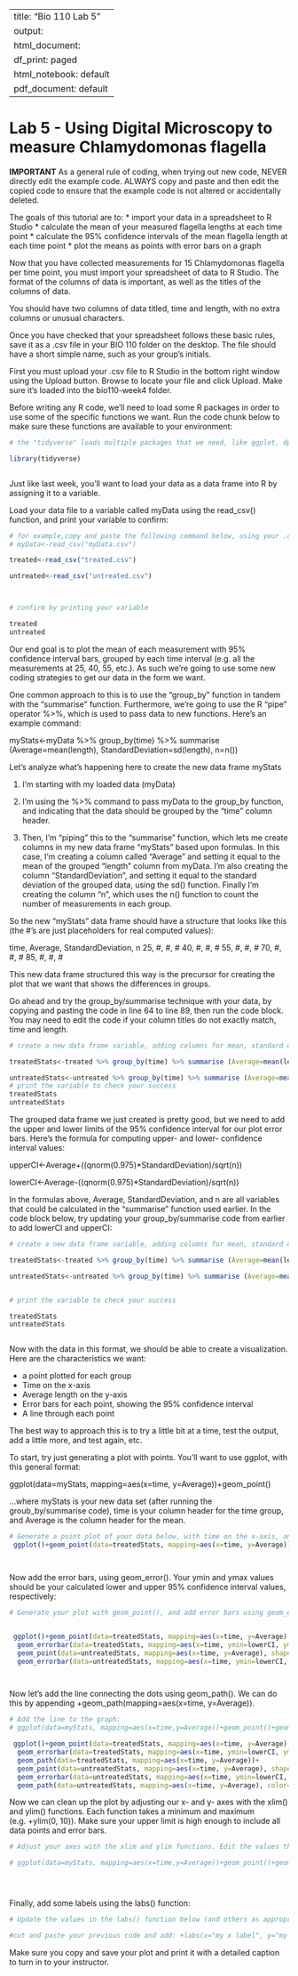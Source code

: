
---
title: "Bio 110 Lab 5"
output:
  html_document:
    df_print: paged
  html_notebook: default
  pdf_document: default
---


# Lab 5 - Using Digital Microscopy to measure Chlamydomonas flagella

**IMPORTANT** As a general rule of coding, when trying out new code, NEVER directly edit the example code.  ALWAYS copy and paste and then edit the copied code to ensure that the example code is not altered or accidentally deleted.

The goals of this tutorial are to:
* import your data in a spreadsheet to R Studio
* calculate the mean of your measured flagella lengths at each time point
* calculate the 95% confidence intervals of the mean flagella length at each time point
* plot the means as points with error bars on a graph

Now that you have collected measurements for 15 Chlamydomonas flagella per time point, you must import your spreadsheet of data to R Studio. The format of the columns of data is important, as well as the titles of the columns of data. 

You should have two columns of data titled, time and length, with no extra columns or unusual characters.

Once you have checked that your spreadsheet follows these basic rules, save it as a .csv file in your BIO 110 folder on the desktop. The file should have a short simple name, such as your group's initials. 

First you must upload your .csv file to R Studio in the bottom right window using the Upload button.  Browse to locate your file and click Upload.  Make sure it's loaded into the bio110-week4 folder.

Before writing any R code, we'll need to load some R packages in order to use some of the specific functions we want.  Run the code chunk below to make sure these functions are available to your environment:

```r

# the "tidyverse" loads multiple packages that we need, like ggplot, dplyr, and readr

library(tidyverse)



```
 

Just like last week, you'll want to load your data as a data frame into R by assigning it to a variable. 

Load your data file to a variable called myData using the read_csv() function, and print your variable to confirm:

```r
# for example,copy and paste the following command below, using your .csv file name in "":
# myData<-read_csv("myData.csv")

treated<-read_csv("treated.csv")

untreated<-read_csv("untreated.csv")



# confirm by printing your variable

treated
untreated

```


Our end goal is to plot the mean of each measurement with 95% confidence interval bars, grouped by each time interval (e.g. all the measurements at 25, 40, 55, etc.). As such we're going to use some new coding strategies to get our data in the form we want. 

One common approach to this is to use the "group_by" function in tandem with the "summarise" function. Furthermore, we're going to use the R "pipe" operator %>%, which is used to pass data to new functions. Here's an example command:

myStats<-myData %>% group_by(time) %>% summarise (Average=mean(length), StandardDeviation=sd(length), n=n())

Let's analyze what's happening here to create the new data frame myStats

1) I'm starting with my loaded data (myData)

2) I'm using the %>% command to pass myData to the group_by function, and indicating that the data should be grouped by the "time" column header.

3) Then, I'm "piping" this to the "summarise" function, which lets me create columns in my new data frame "myStats" based upon formulas. In this case, I'm creating a column called "Average" and setting it equal to the mean of the grouped "length" column from myData. I'm also creating the column "StandardDeviation", and setting it equal to the standard deviation of the grouped data, using the sd() function. Finally I'm creating the column "n", which uses the n() function to count the number of measurements in each group.

So the new "myStats" data frame should have a structure that looks like this (the #'s are just placeholders for real computed values):

time, Average, StandardDeviation, n
25, #, #, #
40, #, #, #
55, #, #, #
70, #, #, #
85, #, #, #

This new data frame structured this way is the precursor for creating the plot that we want that shows the differences in groups.

Go ahead and try the group_by/summarise technique with your data, by copying and pasting the code in line 64 to line 89, then run the code block. You may need to edit the code if your column titles do not exactly match, time and length.

```r
# create a new data frame variable, adding columns for mean, standard deviation, and number of measurements 

treatedStats<-treated %>% group_by(time) %>% summarise (Average=mean(length), StandardDeviation=sd(length), n=n())

untreatedStats<-untreated %>% group_by(time) %>% summarise (Average=mean(length), StandardDeviation=sd(length), n=n())
# print the variable to check your success
treatedStats
untreatedStats

```


The grouped data frame we just created is pretty good, but we need to add the upper and lower limits of the 95% confidence interval for our plot error bars. Here's the formula for computing upper- and lower- confidence interval values:

upperCI<-Average+((qnorm(0.975)*StandardDeviation)/sqrt(n))

lowerCI<-Average-((qnorm(0.975)*StandardDeviation)/sqrt(n))

In the formulas above, Average, StandardDeviation, and n are all variables that could be calculated in the "summarise" function used earlier. In the code block below, try updating your group_by/summarise code from earlier to add lowerCI and upperCI:




```r

# create a new data frame variable, adding columns for mean, standard deviation, number of measurements, upperCI, and lowerCI

treatedStats<-treated %>% group_by(time) %>% summarise (Average=mean(length), StandardDeviation=sd(length), n=n(), upperCI=Average+((qnorm(0.975)*StandardDeviation)/sqrt(n)), lowerCI=Average-((qnorm(0.975)*StandardDeviation)/sqrt(n)))

untreatedStats<-untreated %>% group_by(time) %>% summarise (Average=mean(length), StandardDeviation=sd(length), n=n(), upperCI=Average+((qnorm(0.975)*StandardDeviation)/sqrt(n)), lowerCI=Average-((qnorm(0.975)*StandardDeviation)/sqrt(n)))


# print the variable to check your success

treatedStats
untreatedStats



```




Now with the data in this format, we should be able to create a visualization. Here are the characteristics we want:

* a point plotted for each group
* Time on the x-axis
* Average length on the y-axis
* Error bars for each point, showing the 95% confidence interval
* A line through each point


The best way to approach this is to try a little bit at a time, test the output, add a little more, and test again, etc.

To start, try just generating a plot with points. You'll want to use ggplot, with this general format:


ggplot(data=myStats, mapping=aes(x=time, y=Average))+geom_point()

...where myStats is your new data set (after running the groub_by/summarise code), time is your column header for the time group, and Average is the column header for the mean.


```r

# Generate a point plot of your data below, with time on the x-axis, and average on the y-axis, using geom_point()
 ggplot()+geom_point(data=treatedStats, mapping=aes(x=time, y=Average))+geom_point(data=untreatedStats, mapping=aes(x=time, y=Average))




```


Now add the error bars, using geom_error(). Your ymin and ymax values should be your calculated lower and upper 95% confidence interval values, respectively:

```r

# Generate your plot with geom_point(), and add error bars using geom_errorbar() 


 ggplot()+geom_point(data=treatedStats, mapping=aes(x=time, y=Average), shape = 15, color = "black", size=5)+
  geom_errorbar(data=treatedStats, mapping=aes(x=time, ymin=lowerCI, ymax=upperCI), width=5)+
  geom_point(data=untreatedStats, mapping=aes(x=time, y=Average), shape=17, color="grey", size=5)+
  geom_errorbar(data=untreatedStats, mapping=aes(x=time, ymin=lowerCI, ymax=upperCI), width=5)




```


Now let's add the line connecting the dots using geom_path(). We can do this by appending  +geom_path(mapping=aes(x=time, y=Average)). 

```r

# Add the line to the graph:
# ggplot(data=myStats, mapping=aes(x=time,y=Average))+geom_point()+geom_errorbar(mapping=aes(ymin=lowerCI, ymax=upperCI), width=5)+geom_path(mapping=aes(x=time, y=Average))

 ggplot()+geom_point(data=treatedStats, mapping=aes(x=time, y=Average), shape = 15, color = "black", size=5)+
  geom_errorbar(data=treatedStats, mapping=aes(x=time, ymin=lowerCI, ymax=upperCI), width=5)+
  geom_path(data=treatedStats, mapping=aes(x=time, y=Average))+
  geom_point(data=untreatedStats, mapping=aes(x=time, y=Average), shape=17, color="grey", size=5)+
  geom_errorbar(data=untreatedStats, mapping=aes(x=time, ymin=lowerCI, ymax=upperCI), width=5, color="grey")+
  geom_path(data=untreatedStats, mapping=aes(x=time, y=Average), color="grey")

```


Now we can clean up the plot by adjusting our x- and y- axes with the xlim() and ylim() functions. Each function takes a minimum and maximum (e.g. +ylim(0, 10)).  Make sure your upper limit is high enough to include all data points and error bars.

```r

# Adjust your axes with the xlim and ylim functions. Edit the values those functions below to improve your plot.

# ggplot(data=myStats, mapping=aes(x=time,y=Average))+geom_point()+geom_errorbar(mapping=aes(ymin=lowerCI, ymax=upperCI), width=5)+geom_path(mapping=aes(x=time,y=Average))+xlim(0,100)+ylim(0,10)





```


Finally, add some labels using the labs() function:

```r

# Update the values in the labs() function below (and others as appropriate)

#cut and paste your previous code and add: +labs(x="my x label", y="my y axis label") filling in the appropriate labels for your axes


```





Make sure you copy and save your plot and print it with a detailed caption to turn in to your instructor.
